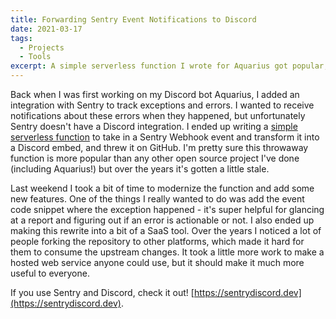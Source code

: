 ```yaml
---
title: Forwarding Sentry Event Notifications to Discord
date: 2021-03-17
tags:
  - Projects
  - Tools
excerpt: A simple serverless function I wrote for Aquarius got popular, so I made it into a service
---
```


Back when I was first working on my Discord bot Aquarius, I added an integration with Sentry to track exceptions and errors. I wanted to receive notifications about these errors when they happened, but unfortunately Sentry doesn't have a Discord integration. I ended up writing a [simple serverless function](https://github.com/ianmitchell/sentry-discord) to take in a Sentry Webhook event and transform it into a Discord embed, and threw it on GitHub. I'm pretty sure this throwaway function is more popular than any other open source project I've done (including Aquarius!) but over the years it's gotten a little stale.

Last weekend I took a bit of time to modernize the function and add some new features. One of the things I really wanted to do was add the event code snippet where the exception happened - it's super helpful for glancing at a report and figuring out if an error is actionable or not. I also ended up making this rewrite into a bit of a SaaS tool. Over the years I noticed a lot of people forking the repository to other platforms, which made it hard for them to consume the upstream changes. It took a little more work to make a hosted web service anyone could use, but it should make it much more useful to everyone.

If you use Sentry and Discord, check it out! [https://sentrydiscord.dev](https://sentrydiscord.dev).
